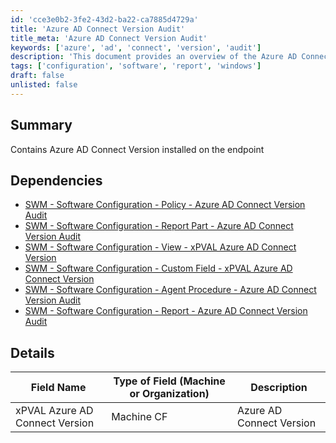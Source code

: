 ```yaml
---
id: 'cce3e0b2-3fe2-43d2-ba22-ca7885d4729a'
title: 'Azure AD Connect Version Audit'
title_meta: 'Azure AD Connect Version Audit'
keywords: ['azure', 'ad', 'connect', 'version', 'audit']
description: 'This document provides an overview of the Azure AD Connect version installed on endpoints, detailing its dependencies and field descriptions for effective auditing and management.'
tags: ['configuration', 'software', 'report', 'windows']
draft: false
unlisted: false
---
```

## Summary

Contains Azure AD Connect Version installed on the endpoint

## Dependencies

- [SWM - Software Configuration - Policy - Azure AD Connect Version Audit](https://proval.itglue.com/DOC-5078775-9853853) 
- [SWM - Software Configuration - Report Part - Azure AD Connect Version Audit](https://proval.itglue.com/DOC-5078775-9853854) 
- [SWM - Software Configuration - View - xPVAL Azure AD Connect Version](https://proval.itglue.com/DOC-5078775-9853845) 
- [SWM - Software Configuration - Custom Field - xPVAL Azure AD Connect Version](https://proval.itglue.com/DOC-5078775-9853852) 
- [SWM - Software Configuration - Agent Procedure - Azure AD Connect Version Audit](https://proval.itglue.com/DOC-5078775-9853848) 
- [SWM - Software Configuration - Report - Azure AD Connect Version Audit](https://proval.itglue.com/5078775/docs/9853843)

## Details

| Field Name                          | Type of Field (Machine or Organization) | Description              |
|-------------------------------------|-----------------------------------------|--------------------------|
| xPVAL Azure AD Connect Version      | Machine CF                             | Azure AD Connect Version  |












